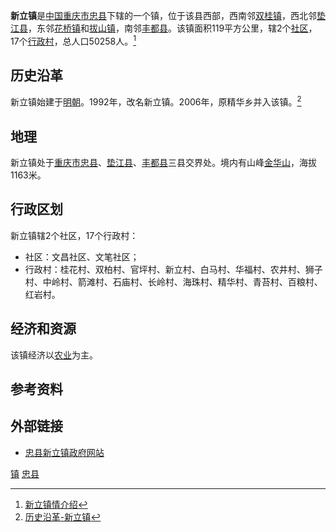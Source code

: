 '''新立镇'''是[[中华人民共和国|中国]][[重庆市|重庆市]][[忠县|忠县]]下辖的一个镇，位于该县西部，西南邻[[双桂镇|双桂镇]]，西北邻[[垫江县|垫江县]]，东邻[[花桥镇|花桥镇]]和[[拔山镇|拔山镇]]，南邻[[丰都县|丰都县]]。该镇面积119平方公里，辖2个[[社区|社区]]，17个[[行政村|行政村]]，总人口50258人。<ref>[http://www.cqxl.gov.cn/class_type.asp?zf11id=11 新立镇情介绍]{{dead link|date=2018年3月 |bot=InternetArchiveBot |fix-attempted=yes }}</ref>
==历史沿革==
新立镇始建于[[明朝|明朝]]。1992年，改名新立镇。2006年，原精华乡并入该镇。<ref>[http://www.cqxl.gov.cn/class_type.asp?zf11id=12 历史沿革-新立镇]{{dead link|date=2018年3月 |bot=InternetArchiveBot |fix-attempted=yes }}</ref>

==地理==
新立镇处于[[重庆市|重庆市]][[忠县|忠县]]、[[垫江县|垫江县]]、[[丰都县|丰都县]]三县交界处。境内有山峰[[金华山|金华山]]，海拔1163米。

== 行政区划 ==
新立镇辖2个社区，17个行政村：
* 社区：文昌社区、文笔社区；
* 行政村：桂花村、双柏村、官坪村、新立村、白马村、华福村、农井村、狮子村、中岭村、箭滩村、石庙村、长岭村、海珠村、精华村、青苔村、百粮村、红岩村。

==经济和资源==
该镇经济以[[农业|农业]]为主。


==参考资料==
<div class="references-small">
<references />
</div>

== 外部链接 ==
*[https://web.archive.org/web/20090719070100/http://www.cqxl.gov.cn/ 忠县新立镇政府网站]

{{重庆市忠县行政区划}}
[[Category:忠县|镇]]
[[Category:重庆乡镇|忠县]]